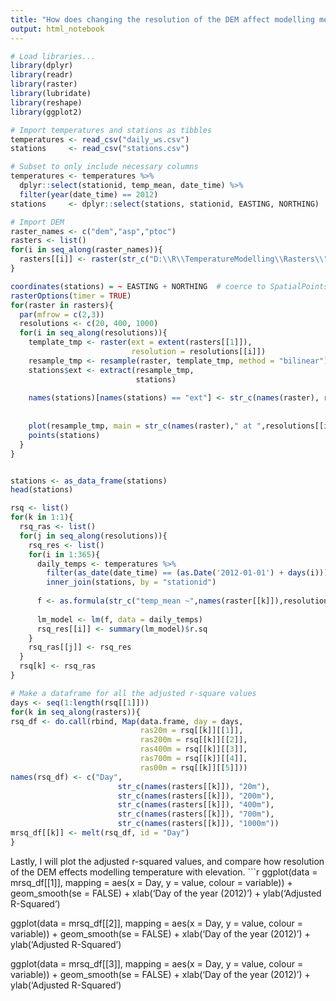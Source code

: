 ```yaml
---
title: "How does changing the resolution of the DEM affect modelling mean tempeature with elevation?"
output: html_notebook
---
```



```r
# Load libraries...
library(dplyr)
library(readr)
library(raster)
library(lubridate)
library(reshape)
library(ggplot2)
```


```r
# Import temperatures and stations as tibbles
temperatures <- read_csv("daily_ws.csv")
stations     <- read_csv("stations.csv")

# Subset to only include necessary columns
temperatures <- temperatures %>% 
  dplyr::select(stationid, temp_mean, date_time) %>%
  filter(year(date_time) == 2012)
stations     <- dplyr::select(stations, stationid, EASTING, NORTHING)

# Import DEM
raster_names <- c("dem","asp","ptoc")
rasters <- list()
for(i in seq_along(raster_names)){
  rasters[[i]] <- raster(str_c("D:\\R\\TemperatureModelling\\Rasters\\",raster_names[[i]],".tif"))
}

```



```r
coordinates(stations) = ~ EASTING + NORTHING  # coerce to SpatialPointsDataFrame
rasterOptions(timer = TRUE)
for(raster in rasters){
  par(mfrow = c(2,3))
  resolutions <- c(20, 400, 1000)                                       # resolutions to resample DEM
  for(i in seq_along(resolutions)){
    template_tmp <- raster(ext = extent(rasters[[1]]),                  # make a template to resample to
                           resolution = resolutions[[i]])
    resample_tmp <- resample(raster, template_tmp, method = "bilinear") # resample
    stations$ext <- extract(resample_tmp,                               # extract DEM values to stations
                            stations) 
    
    names(stations)[names(stations) == "ext"] <- str_c(names(raster), resolutions[[i]]) @
    
    
    plot(resample_tmp, main = str_c(names(raster)," at ",resolutions[[i]]," m resolution"))
    points(stations)
  }
}


stations <- as_data_frame(stations)                                     # coerce back to tibble
head(stations)                                                          # print head of tibble

```


```r

rsq <- list()                    
for(k in 1:1){                             
  rsq_ras <- list()
  for(j in seq_along(resolutions)){
    rsq_res <- list()
    for(i in 1:365){
      daily_temps <- temperatures %>%                                       # filter by day
        filter(as_date(date_time) == (as.Date('2012-01-01') + days(i))) %>% # join raster columns
        inner_join(stations, by = "stationid")
      
      f <- as.formula(str_c("temp_mean ~",names(raster[[k]]),resolutions[[j]]))     # set formula
      
      lm_model <- lm(f, data = daily_temps)
      rsq_res[[i]] <- summary(lm_model)$r.sq
    }
    rsq_ras[[j]] <- rsq_res
  }
  rsq[k] <- rsq_ras
}


```




```r
# Make a dataframe for all the adjusted r-square values
days <- seq(1:length(rsq[[1]]))
for(k in seq_along(rasters)){
rsq_df <- do.call(rbind, Map(data.frame, day = days,
                             ras20m = rsq[[k]][[1]],
                             ras200m = rsq[[k]][[2]],
                             ras400m = rsq[[k]][[3]],
                             ras700m = rsq[[k]][[4]],
                             ras00m = rsq[[k]][[5]]))
names(rsq_df) <- c("Day",
                        str_c(names(rasters[[k]]), "20m"),
                        str_c(names(rasters[[k]]), "200m"),
                        str_c(names(rasters[[k]]), "400m"),
                        str_c(names(rasters[[k]]), "700m"),
                        str_c(names(rasters[[k]]), "1000m"))
mrsq_df[[k]] <- melt(rsq_df, id = "Day")
}


```


Lastly, I will plot the adjusted r-squared values, and compare how resolution of the DEM effects modelling temperature with elevation.
```r
ggplot(data = mrsq_df[[1]], mapping = aes(x = Day, y = value, colour = variable)) +
  geom_smooth(se = FALSE) +
  xlab('Day of the year (2012)') +
  ylab('Adjusted R-Squared') 

ggplot(data = mrsq_df[[2]], mapping = aes(x = Day, y = value, colour = variable)) +
  geom_smooth(se = FALSE) +
  xlab('Day of the year (2012)') +
  ylab('Adjusted R-Squared')

ggplot(data = mrsq_df[[3]], mapping = aes(x = Day, y = value, colour = variable)) +
  geom_smooth(se = FALSE) +
  xlab('Day of the year (2012)') +
  ylab('Adjusted R-Squared')
  

